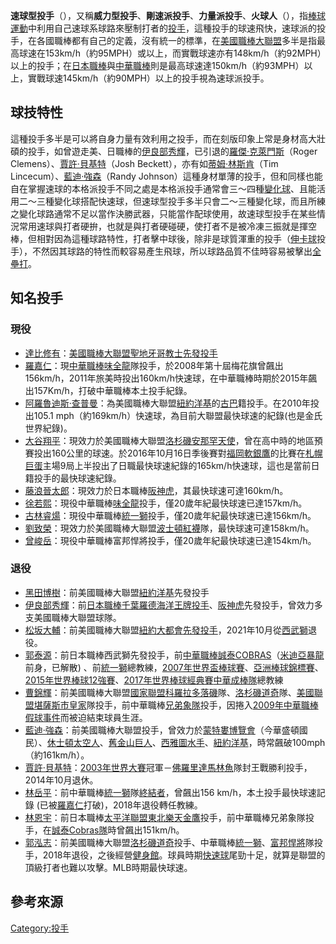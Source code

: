 '''速球型投手'''（{{lang-en|Power pitcher}}），又稱'''威力型投手'''、'''剛速派投手'''、'''力量派投手'''、'''火球人'''（{{lang|en|fireballer}}），指[[棒球|棒球運動]]中利用自己速球系球路來壓制打者的[[投手|投手]]，這種投手的球速飛快，速球派的投手，在各國職棒都有自己的定義，沒有統一的標準，在[[美國職業棒球大聯盟|美國職棒大聯盟]]多半是指最高球速在153km/h（約95MPH）或以上，而實戰球速亦有148km/h（約92MPH）以上的投手；在[[日本職棒|日本職棒]]與[[中華職棒|中華職棒]]則是最高球速達150km/h（約93MPH）以上，實戰球速145km/h（約90MPH）以上的投手視為速球派投手。

==球技特性==
這種投手多半是可以將自身力量有效利用之投手，而在刻版印象上常是身材高大壯碩的投手，如曾遊走美、日職棒的[[伊良部秀輝|伊良部秀輝]]，已引退的[[羅傑·克萊門斯|羅傑·克萊門斯]]（Roger Clemens）、[[賈許·貝基特|賈許·貝基特]]（Josh Beckett），亦有如[[蒂姆·林斯肯|蒂姆·林斯肯]]（Tim Lincecum）、[[藍迪·強森|藍迪·強森]]（Randy Johnson）這種身材單薄的投手，但和同樣也能自在掌握速球的本格派投手不同之處是本格派投手通常會三～四種[[變化球|變化球]]、且能活用二～三種變化球搭配快速球，但速球型投手多半只會二～三種變化球，而且所練之變化球路通常不足以當作決勝武器，只能當作配球使用，故速球型投手在某些情況常用速球與打者硬拚，也就是與打者硬碰硬，使打者不是被冷凍三振就是揮空棒，但相對因為這種球路特性，打者擊中球後，除非是球質渾重的投手（[[伸卡球|伸卡球]]投手），不然因其球路的特性而較容易產生飛球，所以球路品質不佳時容易被擊出[[全壘打|全壘打]]。

==知名投手==
===現役===
*[[達比修有|達比修有]]：[[美國職棒大聯盟|美國職棒大聯盟]][[聖地牙哥教士|聖地牙哥教士]][[先發投手|先發投手]]
*[[羅嘉仁|羅嘉仁]]：現[[中華職業棒球大聯盟|中華職棒]][[味全龍|味全龍]]隊投手，於2008年第十屆梅花旗曾飆出156km/h，2011年旅美時投出160km/h快速球，在中華職棒時期於2015年飆出157Km/h，打破中華職棒本土投手紀錄。
*[[阿羅魯迪斯·查普曼|阿羅魯迪斯·查普曼]]：為美國職棒大聯盟[[紐約洋基|紐約洋基]]的[[古巴|古巴]]籍投手。在2010年投出105.1 mph（約169km/h）快速球，為目前大聯盟最快球速的紀錄(也是金氏世界紀錄)。
*[[大谷翔平|大谷翔平]]：現效力於美國職棒大聯盟[[洛杉磯安那罕天使|洛杉磯安那罕天使]]，曾在高中時的地區預賽投出160公里的球速。於2016年10月16日季後賽對[[福岡軟銀鷹|福岡軟銀鷹]]的比賽在[[札幌巨蛋|札幌巨蛋]]主場9局上半投出了日職最快球速紀錄的165km/h快速球，這也是當前日籍投手的最快球速紀錄。
*[[藤浪晉太郎|藤浪晉太郎]]：現效力於日本職棒[[阪神虎|阪神虎]]，其最快球速可達160km/h。
*[[徐若熙|徐若熙]]：現役中華職棒[[味全龍|味全龍]]投手，僅20歲年紀最快球速已達157km/h。
*[[古林睿煬|古林睿煬]]：現役中華職棒[[統一獅|統一獅]]投手，僅20歲年紀最快球速已達156km/h。
*[[劉致榮|劉致榮]]：現效力於美國職棒大聯盟[[波士頓紅襪|波士頓紅襪]]隊，最快球速可達158km/h。
*[[曾峻岳|曾峻岳]]：現役中華職棒富邦悍將投手，僅20歲年紀最快球速已達154km/h。

===退役===
*[[黑田博樹|黑田博樹]]：前美國職棒大聯盟[[紐約洋基|紐約洋基]]先發投手
*[[伊良部秀輝|伊良部秀輝]]：前[[日本職棒|日本職棒]][[千葉羅德海洋|千葉羅德海洋]][[王牌投手|王牌投手]]、[[阪神虎|阪神虎]]先發投手，曾效力多支美國職棒大聯盟球隊。
*[[松坂大輔|松坂大輔]]：前美國職棒大聯盟[[紐約大都會|紐約大都會]][[先發投手|先發投手]]，2021年10月從[[西武獅|西武獅]]退役。
*[[郭泰源|郭泰源]]：前日本職棒西武獅先發投手，前[[中華職棒|中華職棒]][[誠泰COBRAS|誠泰COBRAS]]（[[米迪亞暴龍|米迪亞暴龍]]前身，已解散) 、前[[統一獅|統一獅]]總教練，[[2007年世界盃棒球賽|2007年世界盃棒球賽]]、[[2007年亞洲棒球錦標賽|亞洲棒球錦標賽]]、[[2015年世界棒球12強賽|2015年世界棒球12強賽]]、[[2017年世界棒球經典賽|2017年世界棒球經典賽]][[中華成棒隊|中華成棒隊]]總教練
*[[曹錦輝|曹錦輝]]：前美國職棒大聯盟[[國家聯盟|國家聯盟]][[科羅拉多落磯|科羅拉多落磯]]隊、[[洛杉磯道奇|洛杉磯道奇]]隊、[[美國聯盟|美國聯盟]][[堪薩斯市皇家|堪薩斯市皇家]]隊投手，前中華職棒[[兄弟象隊|兄弟象隊]]投手，因捲入[[2009年中華職棒假球事件|2009年中華職棒假球事件]]而被迫結束球員生涯。
*[[藍迪·強森|藍迪·強森]]：前美國職棒大聯盟投手，曾效力於[[蒙特婁博覽會|蒙特婁博覽會]]（今華盛頓國民）、[[休士頓太空人|休士頓太空人]]、[[舊金山巨人|舊金山巨人]]、[[西雅圖水手|西雅圖水手]]、[[紐約洋基|紐約洋基]]，時常飆破100mph（約161km/h）。
*[[賈許·貝基特|賈許·貝基特]]：[[2003年世界大賽|2003年世界大賽]]冠軍－[[佛羅里達馬林魚|佛羅里達馬林魚]]隊封王戰勝利投手，2014年10月退休。
*[[林岳平|林岳平]]：前中華職棒[[統一獅|統一獅]]隊[[終結者_(棒球)|終結者]]，曾飆出156 km/h，本土投手最快球速記錄 (已被[[羅嘉仁|羅嘉仁]]打破)，2018年退役轉任教練。
*[[林恩宇|林恩宇]]：前日本職棒[[太平洋聯盟|太平洋聯盟]][[東北樂天金鷹|東北樂天金鷹]]投手，前中華職棒兄弟象隊投手，在[[誠泰Cobras隊|誠泰Cobras隊]]時曾飆出151km/h。
*[[郭泓志|郭泓志]]：前美國職棒大聯盟[[洛杉磯道奇|洛杉磯道奇]]投手、中華職棒[[統一獅|統一獅]]、[[富邦悍將|富邦悍將]]隊投手，2018年退役，之後經營[[健身館|健身館]]。球員時期[[快速球|快速球]]尾勁十足，就算是聯盟的頂級打者也難以攻擊。MLB時期最快球速{{convert|99|mph|km/h|abbr=on}}。

==參考來源==
{{reflist}}

{{Baseball pitcher}}
{{Baseball Positions}}

[[Category:投手|Category:投手]]